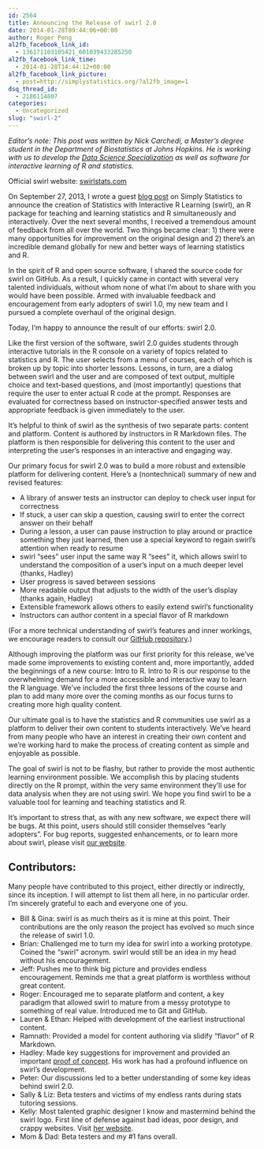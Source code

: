 ```yaml
---
id: 2564
title: Announcing the Release of swirl 2.0
date: 2014-01-28T09:44:06+00:00
author: Roger Peng
al2fb_facebook_link_id:
  - 136171103105421_601039433285250
al2fb_facebook_link_time:
  - 2014-01-28T14:44:12+00:00
al2fb_facebook_link_picture:
  - post=http://simplystatistics.org/?al2fb_image=1
dsq_thread_id:
  - 2186114807
categories:
  - Uncategorized
slug: "swirl-2"
---
```

_Editor's note: This post was written by Nick Carchedi, a Master's degree student in the Department of Biostatistics at Johns Hopkins. He is working with us to develop the [Data Science Specialization](http://jhudatascience.org) as well as software for interactive learning of R and statistics._

Official swirl website: [swirlstats.com](http://swirlstats.com)

On September 27, 2013, I wrote a guest [blog post](http://simplystatistics.org/2013/09/27/announcing-statistics-with-interactive-r-learning-software-environment/) on Simply Statistics to announce the creation of Statistics with Interactive R Learning (swirl), an R package for teaching and learning statistics and R simultaneously and interactively. Over the next several months, I received a tremendous amount of feedback from all over the world. Two things became clear: 1) there were many opportunities for improvement on the original design and 2) there's an incredible demand globally for new and better ways of learning statistics and R.

In the spirit of R and open source software, I shared the source code for swirl on GitHub. As a result, I quickly came in contact with several very talented individuals, without whom none of what I'm about to share with you would have been possible. Armed with invaluable feedback and encouragement from early adopters of swirl 1.0, my new team and I pursued a complete overhaul of the original design.

Today, I'm happy to announce the result of our efforts: swirl 2.0.

Like the first version of the software, swirl 2.0 guides students through interactive tutorials in the R console on a variety of topics related to statistics and R. The user selects from a menu of courses, each of which is broken up by topic into shorter lessons. Lessons, in turn, are a dialog between swirl and the user and are composed of text output, multiple choice and text-based questions, and (most importantly) questions that require the user to enter actual R code at the prompt. Responses are evaluated for correctness based on instructor-specified answer tests and appropriate feedback is given immediately to the user.

It's helpful to think of swirl as the synthesis of two separate parts: content and platform. Content is authored by instructors in R Markdown files. The platform is then responsible for delivering this content to the user and interpreting the user's responses in an interactive and engaging way.

Our primary focus for swirl 2.0 was to build a more robust and extensible platform for delivering content. Here's a (nontechnical) summary of new and revised features:

  * A library of answer tests an instructor can deploy to check user input for correctness
  * If stuck, a user can skip a question, causing swirl to enter the correct answer on their behalf
  * During a lesson, a user can pause instruction to play around or practice something they just learned, then use a special keyword to regain swirl's attention when ready to resume
  * swirl "sees" user input the same way R "sees" it, which allows swirl to understand the composition of a user's input on a much deeper level (thanks, Hadley)
  * User progress is saved between sessions
  * More readable output that adjusts to the width of the user's display (thanks again, Hadley)
  * Extensible framework allows others to easily extend swirl's functionality
  * Instructors can author content in a special flavor of R markdown

(For a more technical understanding of swirl's features and inner workings, we encourage readers to consult our [GitHub repository](https://github.com/swirldev/swirl).)

Although improving the platform was our first priority for this release, we've made some improvements to existing content and, more importantly, added the beginnings of a new course: Intro to R. Intro to R is our response to the overwhelming demand for a more accessible and interactive way to learn the R language. We've included the first three lessons of the course and plan to add many more over the coming months as our focus turns to creating more high quality content.

Our ultimate goal is to have the statistics and R communities use swirl as a platform to deliver their own content to students interactively. We've heard from many people who have an interest in creating their own content and we're working hard to make the process of creating content as simple and enjoyable as possible.

The goal of swirl is not to be flashy, but rather to provide the most authentic learning environment possible. We accomplish this by placing students directly on the R prompt, within the very same environment they'll use for data analysis when they are not using swirl. We hope you find swirl to be a valuable tool for learning and teaching statistics and R.

It's important to stress that, as with any new software, we expect there will be bugs. At this point, users should still consider themselves "early adopters". For bug reports, suggested enhancements, or to learn more about swirl, please visit [our website](http://swirlstats.com).

## Contributors: {#contributors}

Many people have contributed to this project, either directly or indirectly, since its inception. I will attempt to list them all here, in no particular order. I'm sincerely grateful to each and everyone one of you.

  * Bill & Gina: swirl is as much theirs as it is mine at this point. Their contributions are the only reason the project has evolved so much since the release of swirl 1.0.
  * Brian: Challenged me to turn my idea for swirl into a working prototype. Coined the "swirl" acronym. swirl would still be an idea in my head without his encouragement.
  * Jeff: Pushes me to think big picture and provides endless encouragement. Reminds me that a great platform is worthless without great content.
  * Roger: Encouraged me to separate platform and content, a key paradigm that allowed swirl to mature from a messy prototype to something of real value. Introduced me to Git and GitHub.
  * Lauren & Ethan: Helped with development of the earliest instructional content.
  * Ramnath: Provided a model for content authoring via slidify "flavor" of R Markdown.
  * Hadley: Made key suggestions for improvement and provided an important [proof of concept](https://gist.github.com/hadley/6734404). His work has had a profound influence on swirl's development.
  * Peter: Our discussions led to a better understanding of some key ideas behind swirl 2.0.
  * Sally & Liz: Beta testers and victims of my endless rants during stats tutoring sessions.
  * Kelly: Most talented graphic designer I know and mastermind behind the swirl logo. First line of defense against bad ideas, poor design, and crappy websites. Visit [her website](http://kellynealon.com).
  * Mom & Dad: Beta testers and my #1 fans overall.
